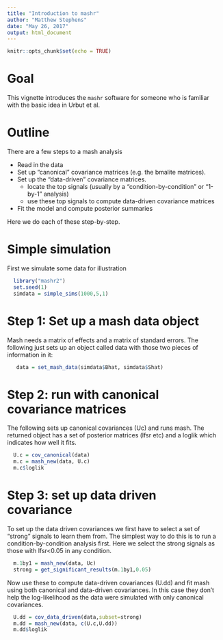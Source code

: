 ```yaml
---
title: "Introduction to mashr"
author: "Matthew Stephens"
date: "May 26, 2017"
output: html_document
---
```


```r
knitr::opts_chunk$set(echo = TRUE)
```

# Goal

This vignette introduces the `mashr` software for someone who
is familiar with the basic idea in Urbut et al.

# Outline

There are a few steps to a mash analysis

- Read in the data
- Set up "canonical" covariance matrices (e.g. the bmalite matrices).
- Set up the "data-driven" covariance matrices.
    + locate the top signals (usually by a "condition-by-condition" or "1-by-1" analysis)
    + use these top signals to compute data-driven covariance matrices
- Fit the model and compute posterior summaries

Here we do each of these step-by-step.

# Simple simulation

First we simulate some data for illustration
```r
  library("mashr2")
  set.seed(1)
  simdata = simple_sims(1000,5,1)
```

# Step 1: Set up a mash data object

Mash needs a matrix of effects and a matrix of standard errors. 
The following just sets up an object called data with those two pieces of information in it:
```r
   data = set_mash_data(simdata$Bhat, simdata$Shat)
```

# Step 2: run with canonical covariance matrices

The following sets up canonical covariances (Uc) and runs mash.
The returned object has a set of posterior matrices (lfsr etc)
and a loglik which indicates how well it fits.
```r
  U.c = cov_canonical(data)  
  m.c = mash_new(data, U.c)
  m.c$loglik
```
# Step 3: set up data driven covariance 

To set up the data driven covariances we first have to select a set of "strong" signals to learn them from. The simplest way to do this is to run a condition-by-condition analysis first. Here we select the strong signals as those with lfsr<0.05 in any condition.
```r
  m.1by1 = mash_new(data, Uc)
  strong = get_significant_results(m.1by1,0.05)
```

Now use these to compute data-driven covariances (U.dd) and fit mash using both canonical and data-driven covariances. In this case they don't help the log-likelihood as the data were simulated with only canonical covariances.
```r
  U.dd = cov_data_driven(data,subset=strong)
  m.dd = mash_new(data, c(U.c,U.dd))
  m.dd$loglik
```

